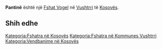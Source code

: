 {{Fshat në Kosovës
 | Emri                = Pantinë
| sqi_N_name = Pantinë
| sqi_N_FULL_NAME_RO = Pantinë
| sqi_N_FULL_NAME_ND_RO = Pantine
| sqi_N_SORT_NAME_RG = PANTINE
| sqi_N_FULL_NAME_RG = Pantinë
| sqi_N_FULL_NAME_ND_RG = Pantine
| srp_N_name = Pantina
| srp_N_FULL_NAME_RO = Pantina
| srp_N_FULL_NAME_ND_RO = Pantina
| srp_N_SORT_NAME_RG = PANTINA
| srp_N_FULL_NAME_RG = Pantina
| srp_N_FULL_NAME_ND_RG = Pantina
| srp_NS_name = Пантина
| srp_NS_FULL_NAME_RO = Пантина
| srp_NS_FULL_NAME_ND_RO = Пантина
| srp_NS_SORT_NAME_RG = ПАНТИНА
| srp_NS_FULL_NAME_RG = Пантина
| srp_NS_FULL_NAME_ND_RG = Пантина
| std_V_name = Pantino
| std_V_FULL_NAME_RO = Pantino
| std_V_FULL_NAME_ND_RO = Pantino
| std_V_SORT_NAME_RG = PANTINO
| std_V_FULL_NAME_RG = Pantino
| std_V_FULL_NAME_ND_RG = Pantino

 | Emri (Rasa dhanore) = 
 | Figura              = 
 | Shteti              = Kosovo
 | Komuna              = Vushtrri
 | Kodi postar         = 
 | Sipërfaqja          = 

 | Popullsia           = 

 | Regj. i popullsisë  = 
 | Dend. e popullsisë  = 
 | Faqja zyrtare       = 
 <!--- Koordinatat ----> 
 | Gjerësia            = 42.833889
 | Gjatësia            = 20.9025
 | Lartësia            = 
}}
'''Pantinë''' është një [[Fshat Vogel]] në [[Vushtrri]] të [[Kosovës]].

<!-- == Gjeografia == -->
<!-- == Historia == -->
<!-- == Demografia == -->
== Shih edhe ==
{{Komuna Vushtrri}}
{{Kosovo-Administrata-Cung}}

[[Kategoria:Fshatra në Kosovës]]
[[Kategoria:Fshatra në Kommunes Vushtrri]]
[[Kategoria:Vendbanime në Kosovës]]